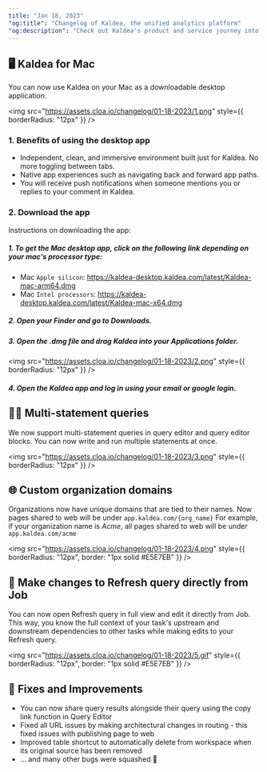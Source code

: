 ```yaml
---
title: "Jan 18, 2023"
"og:title": "Changelog of Kaldea, the unified analytics platform"
"og:description": "Check out Kaldea's product and service journey into developing a seamless and fully connected analytics experience from creating jobs to data discovery to query, and reporting."
---
```


## 🖥️ Kaldea for Mac

You can now use Kaldea on your Mac as a downloadable desktop application.

<img
  src="https://assets.cloa.io/changelog/01-18-2023/1.png"
  style={{ borderRadius: "12px" }}
/>

### 1. Benefits of using the desktop app

- Independent, clean, and immersive environment built just for Kaldea. No more toggling between tabs.
- Native app experiences such as navigating back and forward app paths.
- You will receive push notifications when someone mentions you or replies to your comment in Kaldea.

### 2. Download the app

Instructions on downloading the app:

##### 1. To get the Mac desktop app, click on the following link depending on your mac's processor type:

- Mac `Apple silicon`: https://kaldea-desktop.kaldea.com/latest/Kaldea-mac-arm64.dmg
- Mac `Intel processors`: https://kaldea-desktop.kaldea.com/latest/Kaldea-mac-x64.dmg

##### 2. Open your Finder and go to Downloads.

##### 3. Open the .dmg file and drag Kaldea into your Applications folder.

<img
  src="https://assets.cloa.io/changelog/01-18-2023/2.png"
  style={{ borderRadius: "12px" }}
/>
##### 4. Open the Kaldea app and log in using your email or google login.

## 👯‍♀️ Multi-statement queries

We now support multi-statement queries in query editor and query editor blocks. You can now write and run multiple statements at once.

<img
  src="https://assets.cloa.io/changelog/01-18-2023/3.png"
  style={{ borderRadius: "12px" }}
/>

## 🌐 Custom organization domains

Organizations now have unique domains that are tied to their names. Now pages shared to web will be under `app.kaldea.com/{org_name}`
For example, if your organization name is _Acme_, all pages shared to web will be under `app.kaldea.com/acme`

<img
  src="https://assets.cloa.io/changelog/01-18-2023/4.png"
  style={{ borderRadius: "12px", border: "1px solid #E5E7EB" }}
/>

## 🚀 Make changes to Refresh query directly from Job

You can now open Refresh query in full view and edit it directly from Job. This way, you know the full context of your task's upstream and downstream dependencies to other tasks while making edits to your Refresh query.

<img
  src="https://assets.cloa.io/changelog/01-18-2023/5.gif"
  style={{ borderRadius: "12px", border: "1px solid #E5E7EB" }}
/>

## 🐞 Fixes and Improvements

- You can now share query results alongside their query using the copy link function in Query Editor
- Fixed all URL issues by making architectural changes in routing - this fixed issues with publishing page to web
- Improved table shortcut to automatically delete from workspace when its original source has been removed
- ... and many other bugs were squashed 🐛
